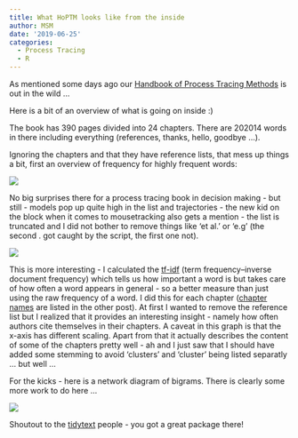 ```yaml
---
title: What HoPTM looks like from the inside
author: MSM
date: '2019-06-25'
categories:
  - Process Tracing
  - R
---
```


As mentioned some days ago our [Handbook of Process Tracing Methods](https://www.schulte-mecklenbeck.com/post/hoptm/) is out in the wild ... 

Here is a bit of an overview of what is going on inside :)

The book has 390 pages divided into 24 chapters. There are 202014 words in there including everything (references, thanks, hello, goodbye ...). 

Ignoring the chapters and that they have reference lists, that mess up things a bit, first an overview of frequency for highly frequent words: 

![](_images/words_frequency.png)

No big surprises there for a process tracing book in decision making - but still - models pop up quite high in the list and trajectories - the new kid on the block when it comes to mousetracking also gets a mention - the list is truncated and I did not bother to remove things like 'et al.' or 'e.g' (the second . got caught by the script, the first one not).

![](_images/words_per_chapter.png)

This is more interesting - I calculated the [tf-idf](https://en.wikipedia.org/wiki/Tf–idf) (term frequency–inverse document frequency) which tells us how important a word is but takes care of how often a word appears in general - so a better measure than just using the raw frequency of a word. I did this for each chapter ([chapter names](https://www.schulte-mecklenbeck.com/post/hoptm/) are listed in the other post). At first I wanted to remove the reference list but I realized that it provides an interesting insight - namely how often authors cite themselves in their chapters. A caveat in this graph is that the x-axis has different scaling. Apart from that it actually describes the content of some of the chapters pretty well - ah and I just saw that I should have added some stemming to avoid 'clusters' and 'cluster' being listed separatly ... but well ...

For the kicks - here is a network diagram of bigrams. There is clearly some more work to do here ... 

![](_images/network.png)

Shoutout to the [tidytext](https://www.tidytextmining.com) people - you got a great package there! 
